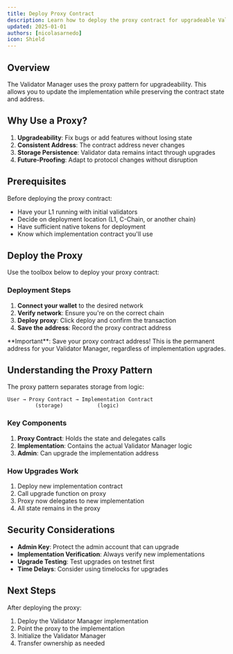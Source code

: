 ```yaml
---
title: Deploy Proxy Contract
description: Learn how to deploy the proxy contract for upgradeable Validator Manager
updated: 2025-01-01
authors: [nicolasarnedo]
icon: Shield
---
```



## Overview

The Validator Manager uses the proxy pattern for upgradeability. This allows you to update the implementation while preserving the contract state and address.

## Why Use a Proxy?

1. **Upgradeability**: Fix bugs or add features without losing state
2. **Consistent Address**: The contract address never changes
3. **Storage Persistence**: Validator data remains intact through upgrades
4. **Future-Proofing**: Adapt to protocol changes without disruption

## Prerequisites

Before deploying the proxy contract:
- Have your L1 running with initial validators
- Decide on deployment location (L1, C-Chain, or another chain)
- Have sufficient native tokens for deployment
- Know which implementation contract you'll use

## Deploy the Proxy

<ConnectButton />

Use the toolbox below to deploy your proxy contract:

<L1ValidatorManager activeTab="deployProxy" />

### Deployment Steps

1. **Connect your wallet** to the desired network
2. **Verify network**: Ensure you're on the correct chain
3. **Deploy proxy**: Click deploy and confirm the transaction
4. **Save the address**: Record the proxy contract address

<Callout type="warning">
**Important**: Save your proxy contract address! This is the permanent address for your Validator Manager, regardless of implementation upgrades.
</Callout>

## Understanding the Proxy Pattern

The proxy pattern separates storage from logic:

```
User → Proxy Contract → Implementation Contract
         (storage)           (logic)
```

### Key Components

1. **Proxy Contract**: Holds the state and delegates calls
2. **Implementation**: Contains the actual Validator Manager logic
3. **Admin**: Can upgrade the implementation address

### How Upgrades Work

1. Deploy new implementation contract
2. Call upgrade function on proxy
3. Proxy now delegates to new implementation
4. All state remains in the proxy

## Security Considerations

- **Admin Key**: Protect the admin account that can upgrade
- **Implementation Verification**: Always verify new implementations
- **Upgrade Testing**: Test upgrades on testnet first
- **Time Delays**: Consider using timelocks for upgrades

## Next Steps

After deploying the proxy:
1. Deploy the Validator Manager implementation
2. Point the proxy to the implementation
3. Initialize the Validator Manager
4. Transfer ownership as needed

<Quiz quizId="414" />